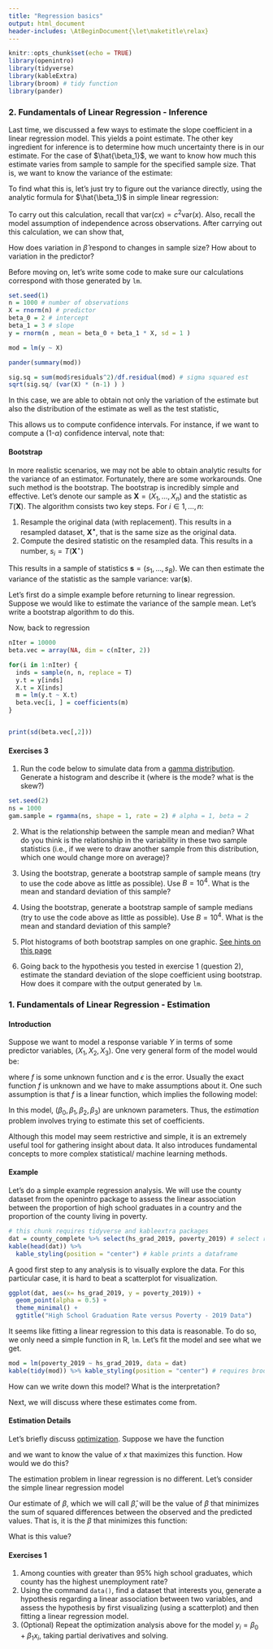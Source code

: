 ```yaml
---
title: "Regression basics"
output: html_document
header-includes: \AtBeginDocument{\let\maketitle\relax}
---
```


```r
knitr::opts_chunk$set(echo = TRUE)
library(openintro)
library(tidyverse)
library(kableExtra)
library(broom) # tidy function
library(pander)
```

### 2. Fundamentals of Linear Regression - Inference 

Last time, we discussed a few ways to estimate the slope coefficient in a linear regression model. This yields a point estimate. The other key ingredient for inference is to determine how much uncertainty there is in our estimate. For the case of $\hat{\beta_1}$, we want to know how much this estimate varies from sample to sample for the specified sample size. That is, we want to know the variance of the estimate:

\begin{align}
Var(\hat{\beta_1}).
\end{align}

To find what this is, let's just try to figure out the variance directly, using the analytic formula for $\hat{\beta_1}$ in simple linear regression:

\begin{align}
Var \bigg( \frac{\sum_{i=1}^n (x_i - \bar{x})(y_i - \bar{y})}{\sum_{i=1}^n (x_i - \bar{x})^2 }  \bigg).
\end{align}

To carry out this calculation, recall that $\text{var}(cx) = c^2 \text{var}(x)$. Also, recall the model assumption of independence across observations. After carrying out this calculation, we can show that,

\begin{equation}
Var(\hat{\beta}) = \frac{\hat{\sigma}^2}{(n-1) \hat{var}(x)}
\end{equation}

How does variation in $\hat{\beta}$ respond to changes in sample size? How about to variation in the predictor?

Before moving on, let's write some code to make sure our calculations correspond with those generated by <code>lm</code>.

```r
set.seed(1)
n = 1000 # number of observations
X = rnorm(n) # predictor
beta_0 = 2 # intercept
beta_1 = 3 # slope
y = rnorm(n , mean = beta_0 + beta_1 * X, sd = 1 )

mod = lm(y ~ X)

pander(summary(mod))

```


```r
sig.sq = sum(mod$residuals^2)/df.residual(mod) # sigma squared est
sqrt(sig.sq/ (var(X) * (n-1) ) )
```

In this case, we are able to obtain not only the variation of the estimate but also the distribution of the estimate as well as the test statistic,

\begin{align}
T = \frac{\hat{\beta_1} - \beta}{\sqrt{\text{var}\beta}} \sim t_{n-2}
\end{align}

This allows us to compute confidence intervals. For instance, if we want to compute a (1-$\alpha$) confidence interval, note that: 

\begin{align}
P(t_{\alpha/2} < T < t_{1-\alpha/2}) = (1-\alpha)
\end{align}

#### Bootstrap

In more realistic scenarios, we may not be able to obtain analytic results for the variance of an estimator. Fortunately, there are some workarounds. One such method is the bootstrap. The bootstrap is incredibly simple and effective. Let's denote our sample as $\mathbf{X} = (X_1,\ldots,X_n)$ and the statistic as $T(\mathbf{X})$. The algorithm consists two key steps. For $i \in 1,\ldots,n$:

1. Resample the original data (with replacement). This results in a resampled dataset, $\mathbf{X^\star}$, that is the same size as the original data.
2. Compute the desired statistic on the resampled data. This results in a number,  $s_i = T(\mathbf{X}^\star)$

This results in a sample of statistics $\mathbf{s}=(s_1, \ldots,s_B)$. We can then estimate the variance of the statistic as the sample variance: $\text{var}(\mathbf{s})$. 

Let's first do a simple example before returning to linear regression. Suppose we would like to estimate the variance of the sample mean. Let's write a bootstrap algorithm to do this. 

Now, back to regression

```r

nIter = 10000
beta.vec = array(NA, dim = c(nIter, 2))

for(i in 1:nIter) {
  inds = sample(n, n, replace = T)
  y.t = y[inds]
  X.t = X[inds]
  m = lm(y.t ~ X.t)
  beta.vec[i, ] = coefficients(m)
}


print(sd(beta.vec[,2]))

```


#### Exercises 3 

1. Run the code below to simulate data from a [gamma distribution](https://en.wikipedia.org/wiki/Gamma_distribution). Generate a histogram and describe it (where is the mode? what is the skew?)

```r
set.seed(2)
ns = 1000
gam.sample = rgamma(ns, shape = 1, rate = 2) # alpha = 1, beta = 2
```

2. What is the relationship between the sample mean and median? What do you think is the relationship in the variability in these two sample statistics (i.e., if we were to draw another sample from this distribution, which one would change more on average)?

3. Using the bootstrap, generate a bootstrap sample of sample means (try to use the code above as little as possible). Use $B = 10^4$. What is the mean and standard deviation of this sample?

4. Using the bootstrap, generate a bootstrap sample of sample medians (try to use the code above as little as possible). Use $B = 10^4$. What is the mean and standard deviation of this sample?

5. Plot histograms of both bootstrap samples on one graphic. [See hints on this page](https://stackoverflow.com/questions/3541713/how-to-plot-two-histograms-together-in-r)

6. Going back to the hypothesis you tested in exercise 1 (question 2), estimate the standard deviation of the slope coefficient using bootstrap. How does it compare with the output generated by <code>lm</code>.


### 1. Fundamentals of Linear Regression - Estimation

#### Introduction

Suppose we want to model a response variable $Y$ in terms of some predictor variables, $(X_1, X_2, X_3)$. One very general form of the model would be:

\begin{equation}
Y = f(X_1, X_2, X_3) + \epsilon
\end{equation}

where $f$ is some unknown function and $\epsilon$ is the error. Usually the exact function $f$ is unknown and we have to make assumptions about it. One such assumption is that $f$ is a linear function, which implies the following model:

\begin{equation}
Y = \beta_0 + \beta_1 X_1 + \beta_2 X_2+ \beta_3 X_3 + \epsilon.
\end{equation}

In this model, $(\beta_0, \beta_1, \beta_2, \beta_3)$ are unknown parameters. Thus, the *estimation* problem involves trying to estimate this set of coefficients.

Although this model may seem restrictive and simple, it is an extremely useful tool for gathering insight about data. It also introduces fundamental concepts to more complex statistical/ machine learning methods.


#### Example

Let's do a simple example regression analysis. We will use the county dataset from the openintro package to assess the linear association between the proportion of high school graduates in a country and the proportion of the county living in poverty. 

```r
# this chunk requires tidyverse and kableextra packages
dat = county_complete %>% select(hs_grad_2019, poverty_2019) # select response, predictor
kable(head(dat)) %>%
  kable_styling(position = "center") # kable prints a dataframe 
```

A good first step to any analysis is to visually explore the data. For this particular case, it is hard to beat a scatterplot for visualization.

```r
ggplot(dat, aes(x= hs_grad_2019, y = poverty_2019)) + 
  geom_point(alpha = 0.5) + 
  theme_minimal() + 
  ggtitle("High School Graduation Rate versus Poverty - 2019 Data")
```

It seems like fitting a linear regression to this data is reasonable. To do so, we only need a simple function in R, <code>lm</code>. Let's fit the model and see what we get.

```r
mod = lm(poverty_2019 ~ hs_grad_2019, data = dat)
kable(tidy(mod)) %>% kable_styling(position = "center") # requires broom package
```

How can we write down this model? What is the interpretation?

Next, we will discuss where these estimates come from. 

#### Estimation Details

Let's briefly discuss [optimization](https://tutorial.math.lamar.edu/classes/calci/optimization.aspx). Suppose we have the function

\begin{equation}
f(x) = -x^2.
\end{equation}

and we want to know the value of $x$ that maximizes this function. How would we do this? 

The estimation problem in linear regression is no different. Let's consider the simple linear regression model

\begin{equation}
y_i = \beta x_i + \epsilon_i.
\end{equation}

Our estimate of $\beta$, which we will call $\hat{\beta}$, will be the value of $\beta$ that minimizes the sum of squared differences between the observed and the predicted values. That is, it is the $\beta$ that minimizes this function:

\begin{align}
f(\beta) &= \sum_i (y_i - \hat{y}_i)^2 \\
&= \sum_i (y_i - \beta x_i)^2 
\end{align}

What is this value?

#### Exercises 1

1. Among counties with greater than 95% high school graduates, which county has the highest unemployment rate?
2. Using the command <code>data()</code>, find a dataset that interests you, generate a hypothesis regarding a linear association between two variables, and assess the hypothesis by first visualizing (using a scatterplot) and then fitting a linear regression model.
3. (Optional) Repeat the optimization analysis above for the model $y_i = \beta_0 + \beta_1x_i$, taking partial derivatives and solving.


